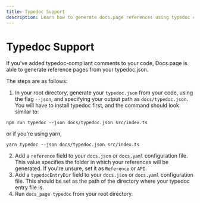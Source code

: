 ```yaml
---
title: Typedoc Support
description: Learn how to generate docs.page references using typedoc comments
---
```


# Typedoc Support

If you've added typedoc-compliant comments to your code, Docs.page is able to generate reference pages from your typedoc.json.

The steps are as follows:

1. In your root directory, generate your `typedoc.json` from your code, using the flag `--json`, and specifying your output path as `docs/typedoc.json`. You will have to install typedoc first, and the command should look similar to:

```
npm run typedoc --json docs/typedoc.json src/index.ts
```
or if you're using yarn,
```
yarn typedoc --json docs/typedoc.json src/index.ts
```
2. Add a `reference` field to your `docs.json` or `docs.yaml` configuration file. This value specifies the folder in which your references will be generated. If you're unsure, set it as `Reference` or `API`.
3. Add a `typedocEntryDir` field to your `docs.json` or `docs.yaml` configuration file. This should be set as the path of the directory where your typedoc entry file is.
4. Run
```docs_page typedoc```
from your root directory.